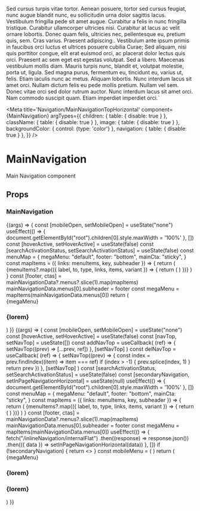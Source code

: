 
Sed cursus turpis vitae tortor. Aenean posuere, tortor sed cursus feugiat, nunc augue blandit nunc, eu sollicitudin urna dolor sagittis lacus. Vestibulum fringilla pede sit amet augue. Curabitur a felis in nunc fringilla tristique. Curabitur ullamcorper ultricies nisi.
Curabitur at lacus ac velit ornare lobortis. Donec quam felis, ultricies nec, pellentesque eu, pretium quis, sem. Cras varius. Praesent adipiscing..
Vestibulum ante ipsum primis in faucibus orci luctus et ultrices posuere cubilia Curae; Sed aliquam, nisi quis porttitor congue, elit erat euismod orci, ac placerat dolor lectus quis orci. Praesent ac sem eget est egestas volutpat. Sed a libero. Maecenas vestibulum mollis diam. Mauris turpis nunc, blandit et, volutpat molestie, porta ut, ligula.
Sed magna purus, fermentum eu, tincidunt eu, varius ut, felis. Etiam iaculis nunc ac metus. Aliquam lobortis. Nunc interdum lacus sit amet orci. Nullam dictum felis eu pede mollis pretium.
Nullam vel sem. Donec vitae orci sed dolor rutrum auctor. Nunc interdum lacus sit amet orci. Nam commodo suscipit quam. Etiam imperdiet imperdiet orci.`

<Meta
  title='Navigation/MainNavigationTopHorizontal'
  component={MainNavigation}
  argTypes={{
    children: { table: { disable: true } },
    className: { table: { disable: true } },
    image: { table: { disable: true } },
    backgroundColor: { control: {type: 'color'} },
    navigation: { table: { disable: true } },
  }}
/>

# MainNavigation

Main Navigation component

## Props

<Props of={MainNavigation} />

### MainNavigation

<Preview>
  <Story name='Default'>
    {(args) => {
      const [mobileOpen, setMobileOpen] = useState("none")
      useEffect(() => {
        document.getElementById("root").children[0].style.maxWidth = '100%'
      }, [])
      const [hoverActive, setHoverActive] = useState(false)
      const [searchActivationStatus, setSearchActivationStatus] = useState(false)
      const menuMap = {
        megaMenu: "default",
        footer: "bottom",
        mainCta: "sticky",
      }
      const mapItems = ({ links: menuItems, key, subheader }) => {
        return (
          <MainNavigation.Menu menuType={menuMap[key]} key={key}>
            {menuItems?.map(({ label, to, type, links, items, variant }) => {
              return (
                <MainNavigation.Item
                  key={label}
                  label={label}
                  to={to}
                  type={type}
                  links={links}
                  linkVariant={variant}
                  items={items}
                  subheader={subheader}
                />
              )
            })}
          </MainNavigation.Menu>
        )
      }
      const [footer, ctas] = mainNavigationData?.menus?.slice(1).map(mapItems)
      mainNavigationData.menus[0].subheader = footer
      const megaMenu = mapItems(mainNavigationData.menus[0])
      return (
        <div style={{ paddingBottom: "2500px", backgroundColor: args.backgroundColor }}>    
          <MainNavigation
              image={{
                logo: mainNavigationData.image.logo,
                to: mainNavigationData.image.to,
                alt: mainNavigationData.image.alt,
              }}
              footer={footer}
              ctas={ctas}
            >
              {megaMenu}
            </MainNavigation>
          <Wrapper>
            <h3 className='pt-10'>{lorem}</h3>
          </Wrapper>
        </div>
      )
    }}
  </Story>
</Preview>

<Preview>
  <Story name='Multiple Menus'>
    {(args) => {
      const [mobileOpen, setMobileOpen] = useState("none")
      const [hoverActive, setHoverActive] = useState(false)
      const [navTop, setNavTop] = useState([])
      const addNavTop = useCallback(
        (ref) => {
          setNavTop((prev) => [...prev, ref])
        },
        [setNavTop]
      )
      const delNavTop = useCallback(
        (ref) => {
          setNavTop((prev) => {
            const index = prev.findIndex((item) => item === ref)
            if (index > -1) {
              prev.splice(index, 1)
            }
            return prev
          })
        },
        [setNavTop]
      )
      const [searchActivationStatus, setSearchActivationStatus] = useState(false)
      const [secondaryNavigation, setInPageNavigationHorizontal] = useState(null)
      useEffect(() => {
        document.getElementById("root").children[0].style.maxWidth = '100%'
      }, [])
      const menuMap = {
        megaMenu: "default",
        footer: "bottom",
        mainCta: "sticky",
      }
      const mapItems = ({ links: menuItems, key, subheader }) => {
        return (
          <MainNavigation.Menu menuType={menuMap[key]} key={key}>
            {menuItems?.map(({ label, to, type, links, items, variant }) => {
              return (
                <MainNavigation.Item
                  key={label}
                  label={label}
                  to={to}
                  type={type}
                  links={links}
                  linkVariant={variant}
                  items={items}
                  subheader={subheader}
                />
              )
            })}
          </MainNavigation.Menu>
        )
      }
      const [footer, ctas] = mainNavigationData?.menus?.slice(1).map(mapItems)
      mainNavigationData.menus[0].subheader = footer
      const megaMenu = mapItems(mainNavigationData.menus[0])
      useEffect(() => {
        fetch("/inlineNavigation/internalFlat")
          .then((response) => response.json())
          .then(({ data }) => setInPageNavigationHorizontal(data))
      }, [])
      if (!secondaryNavigation) {
        return <></>
      }
      const mobileMenu = (
        <InPageNavigationVertical links={secondaryNavigation.links} />
      )
      return (
        <div style={{ paddingBottom: "2500px", backgroundColor: args.backgroundColor }}>
          <BaseLayoutContext.Provider
            value={{
              navTop,
              addNavTop,
              delNavTop
            }}
          >
            <MainNavigation
              image={{
                logo: mainNavigationData.image.logo,
                to: mainNavigationData.image.to,
                alt: mainNavigationData.image.alt,
              }}
              footer={footer}
              ctas={ctas}
            >
              {megaMenu}
            </MainNavigation>
            <LocationProvider>
              <Wrapper>
                <h3 className='pt-10'>{lorem}</h3>
              </Wrapper>
              <MobileMenu mobileMenu={mobileMenu}>
                <InPageNavigationHorizontal links={secondaryNavigation.links} />
              </MobileMenu>
              <Wrapper>
                <h3 className='pt-10'>{lorem}</h3>
              </Wrapper>
            </LocationProvider>
          </BaseLayoutContext.Provider>
        </div>
      )
    }}
  </Story>
</Preview>
